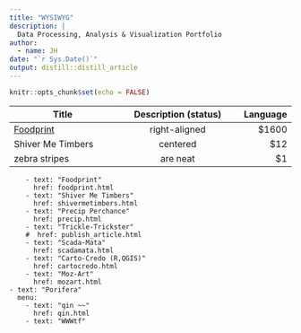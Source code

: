 ```yaml
---
title: "WYSIWYG"
description: |
  Data Processing, Analysis & Visualization Portfolio
author:
  - name: JH
date: "`r Sys.Date()`"
output: distill::distill_article
---
```


```r
knitr::opts_chunk$set(echo = FALSE)
```

| Title        | Description (status)           | Language  |
| ------------- |:-------------:| -----:|
| [Foodprint](https://passerium.netlify.app/foodprint.html)      | right-aligned | $1600 |
| Shiver Me Timbers     | centered      |   $12 |
| zebra stripes | are neat      |    $1 |


        - text: "Foodprint"
          href: foodprint.html
        - text: "Shiver Me Timbers"
          href: shivermetimbers.html
        - text: "Precip Perchance"
          href: precip.html
        - text: "Trickle-Trickster"
        #  href: publish_article.html
        - text: "Scada-Mata"
          href: scadamata.html
        - text: "Carto-Credo (R,QGIS)"
          href: cartocredo.html
        - text: "Moz-Art"
          href: mozart.html
    - text: "Porifera"
      menu:
        - text: "qin ~~"
          href: qin.html
        - text: "WWWtf"




